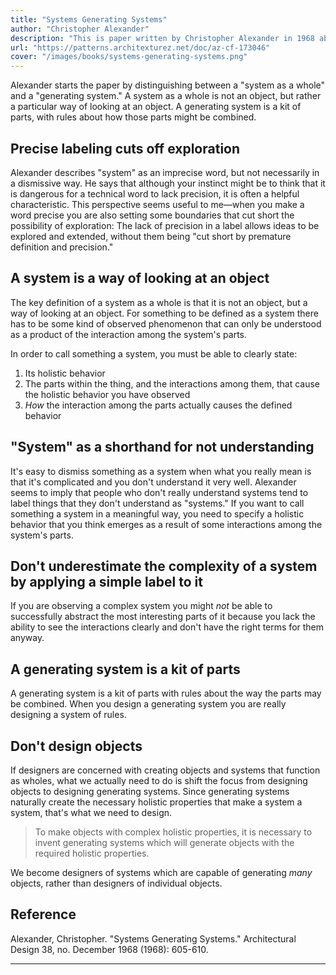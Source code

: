 ```yaml
---
title: "Systems Generating Systems"
author: "Christopher Alexander"
description: "This is paper written by Christopher Alexander in 1968 about the idea of generating systems, and how we define systems."
url: "https://patterns.architexturez.net/doc/az-cf-173046"
cover: "/images/books/systems-generating-systems.png"
---
```


Alexander starts the paper by distinguishing between a "system as a whole" and a "generating system." A system as a whole is not an object, but rather a particular way of looking at an object. A generating system is a kit of parts, with rules about how those parts might be combined.

## Precise labeling cuts off exploration

Alexander describes "system" as an imprecise word, but not necessarily in a dismissive way. He says that although your instinct might be to think that it is dangerous for a technical word to lack precision, it is often a helpful characteristic. This perspective seems useful to me—when you make a word precise you are also setting some boundaries that cut short the possibility of exploration: The lack of precision in a label allows ideas to be explored and extended, without them being "cut short by premature definition and precision."

## A system is a way of looking at an object

The key definition of a system as a whole is that it is not an object, but a way of looking at an object. For something to be defined as a system there has to be some kind of observed phenomenon that can only be understood as a product of the interaction among the system's parts.

In order to call something a system, you must be able to clearly state:

1. Its holistic behavior
2. The parts within the thing, and the interactions among them, that cause the holistic behavior you have observed
3. _How_ the interaction among the parts actually causes the defined behavior

## "System" as a shorthand for not understanding

It's easy to dismiss something as a system when what you really mean is that it's complicated and you don't understand it very well. Alexander seems to imply that people who don't really understand systems tend to label things that they don't understand as "systems." If you want to call something a system in a meaningful way, you need to specify a holistic behavior that you think emerges as a result of some interactions among the system's parts.

## Don't underestimate the complexity of a system by applying a simple label to it

If you are observing a complex system you might _not_ be able to successfully abstract the most interesting parts of it because you lack the ability to see the interactions clearly and don't have the right terms for them anyway.

## A generating system is a kit of parts

A generating system is a kit of parts with rules about the way the parts may be combined. When you design a generating system you are really designing a system of rules.

## Don't design objects

If designers are concerned with creating objects and systems that function as wholes, what we actually need to do is shift the focus from designing objects to designing generating systems. Since generating systems naturally create the necessary holistic properties that make a system a system, that's what we need to design.

> To make objects with complex holistic properties, it is necessary to invent generating systems which will generate objects with the required holistic properties.

We become designers of systems which are capable of generating _many_ objects, rather than designers of individual objects.

<HrSection />

## Reference

Alexander, Christopher. "Systems Generating Systems." Architectural Design 38, no. December 1968 (1968): 605-610.

---
